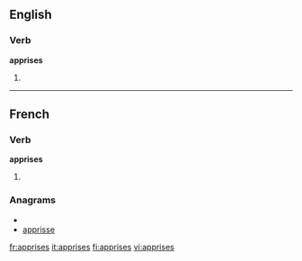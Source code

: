 ==English==

===Verb===
'''apprises'''

# {{third-person singular of|[[apprise]]}}

----

==French==

===Verb===
'''apprises''' {{f|p}}

# {{feminine plural past participle of|apprendre|lang=French}}

===Anagrams===
* {{alphagram|aeipprss}}
* [[apprisse#French|apprisse]]

[[fr:apprises]]
[[it:apprises]]
[[fi:apprises]]
[[vi:apprises]]